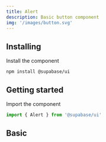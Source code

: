 ```yaml
---
title: Alert
description: Basic button component
img: '/images/button.svg'
---
```


## Installing

Install the component

```cli
npm install @supabase/ui
```

## Getting started

Import the component

```js
import { Alert } from '@supabase/ui'
```

## Basic

<CodeSample sample="AlertBasic" v="0" />
